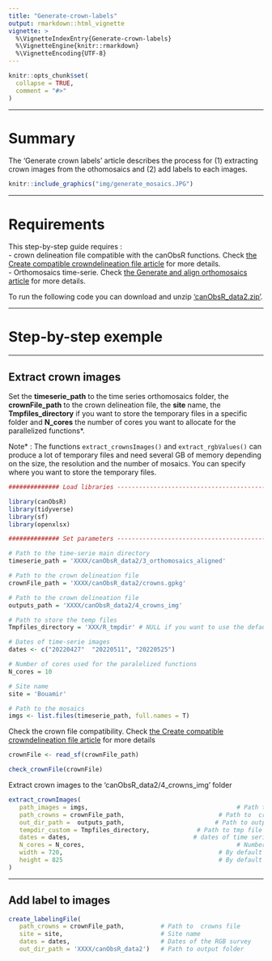 ```yaml
---
title: "Generate-crown-labels"
output: rmarkdown::html_vignette
vignette: >
  %\VignetteIndexEntry{Generate-crown-labels}
  %\VignetteEngine{knitr::rmarkdown}
  %\VignetteEncoding{UTF-8}
---
```


```r
knitr::opts_chunk$set(
  collapse = TRUE,
  comment = "#>"
)
```

---

# Summary

The 'Generate crown labels' article describes the process for (1) extracting crown images from the othomosaics and (2) add labels to each images. 

```r
knitr::include_graphics("img/generate_mosaics.JPG")
```

---

# Requirements

This step-by-step guide requires :  
- crown delineation file compatible with the canObsR functions. Check [the Create compatible crowndelineation file article](https://umr-amap.github.io/canObsR/reference/Create-compatible-crown-delineation-file.html) for more details.  
- Orthomosaics time-serie. Check [the Generate and align orthomosaics article](https://umr-amap.github.io/canObsR/reference/Generate-and-align-orthomosaics.html) for more details.   

To run the following code you can download and unzip ['canObsR_data2.zip'](https://zenodo.org/uploads/14748367?token=eyJhbGciOiJIUzUxMiJ9.eyJpZCI6ImVhNjBlZWM5LWYwZTEtNGUxNS04ZDRmLWI3MTAwZTdiMTdmNSIsImRhdGEiOnt9LCJyYW5kb20iOiIzYmViYTgxNWE2OGNlYTA1Zjc1YzdmMWUzZTdjZTVkMSJ9.pzx-dAnjJXNp34OIpqfibrHxZxSUSj8FvdLPGd6r4IaJSa5sAW-eme_EenQr0bLPUAjFGhKrZ-OqrVOQ7bLKBw). 

---

# Step-by-step exemple

---  

## Extract crown images 

Set the **timeserie_path** to the time series orthomosaics folder, the **crownFile_path** to the crown delineation file, the **site** name, the **Tmpfiles_directory** if you want to store the temporary files in a specific folder and **N_cores** the number of cores you want to allocate for the parallelized functions*.

Note* : The functions `extract_crownsImages()` and `extract_rgbValues()` can produce a 
lot of temporary files and need several GB of memory depending on the size, the 
resolution and the number of mosaics. You can specify where you want to store 
the temporary files.

```r
############## Load libraries --------------------------------------------------

library(canObsR)
library(tidyverse)
library(sf)
library(openxlsx)

############## Set parameters --------------------------------------------------

# Path to the time-serie main directory
timeserie_path = 'XXXX/canObsR_data2/3_orthomosaics_aligned'

# Path to the crown delineation file
crownFile_path = 'XXXX/canObsR_data2/crowns.gpkg'

# Path to the crown delineation file
outputs_path = 'XXXX/canObsR_data2/4_crowns_img'

# Path to store the temp files
Tmpfiles_directory = 'XXX/R_tmpdir' # NULL if you want to use the default folder

# Dates of time-serie images
dates <- c("20220427"  "20220511", "20220525")

# Number of cores used for the paralelized functions
N_cores = 10

# Site name
site = 'Bouamir'

# Path to the mosaics
imgs <- list.files(timeserie_path, full.names = T)
```

Check the crown file compatibility. Check [the Create compatible crowndelineation file article](https://umr-amap.github.io/canObsR/reference/Create-compatible-crown-delineation-file.html) for more details

```r
crownFile <- read_sf(crownFile_path)

check_crownFile(crownFile)
```

Extract crown images to the 'canObsR_data2/4_crowns_img' folder

```r

extract_crownImages(
   path_images = imgs,                                         # Path to mosaics
   path_crowns = crownFile_path,                          # Path to  crowns file
   out_dir_path =  outputs_path,                         # Path to output folder
   tempdir_custom = Tmpfiles_directory,             # Path to tmp file directory
   dates = dates,                                  # dates of time series images
   N_cores = N_cores,                                          # Number of cores 
   width = 720,                                           # By default it is 720 
   height = 825                                           # By default it is 720 
)
```

---  

## Add label to images

```r
create_labelingFile(
   path_crowns = crownFile_path,          # Path to  crowns file
   site = site,                           # Site name
   dates = dates,                         # Dates of the RGB survey
   out_dir_path = 'XXXX/canObsR_data2')   # Path to output folder
```

